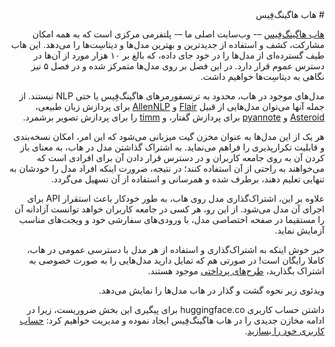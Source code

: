 <div dir="rtl">
# هاب هاگینگ‌فِیس

<CourseFloatingBanner
    chapter={4}
    classNames="absolute z-10 right-0 top-0"
/>

[هاب هاگینگ‌فِیس](https://huggingface.co/) –- وب‌سایت اصلی ما –- پلتفرمی مرکزی است که به همه امکان مشارکت، کشف و استفاده از جدیدترین و بهترین مدل‌ها و دیتاسِت‌ها را می‌دهد. این هاب طیف گسترده‌ای از مدل‌ها را در خود جای داده، که بالغ بر ۱۰ هزار مورد از آن‌ها در دسترس عموم قرار دارد. در این فصل بر روی مدل‌ها متمرکز شده و در فصل ۵ نیز نگاهی به دیتاسِت‌ها خواهیم داشت.

مدل‌های موجود در هاب، محدود به ترنسفورمرهای هاگینگ‌فِیس یا حتی NLP نیستند. از جمله آنها می‌توان مدل‌هایی از قبیل [Flair](https://github.com/flairNLP/flair) و [AllenNLP](https://github.com/allenai/allennlp) برای پردازش زبان طبیعی، [Asteroid](https://github.com/asteroid-team/asteroid) و [pyannote](https://github.com/pyannote/pyannote-audio) برای پردازش گفتار، و [timm](https://github.com/rwightman/pytorch-image-models) را برای پردازش تصویر برشمرد.

هر یک از این مدل‌ها به عنوان مخزن گیت میزبانی می‌شود که این امر، امکان نسخه‌بندی و قابلیت تکرارپذیری را فراهم می‌نماید. به اشتراک گذاشتن مدل در هاب، به معنای باز کردن آن به روی جامعه کاربران و در دسترس قرار دادن آن برای افرادی است که می‌خواهند به راحتی از آن استفاده کنند؛ در نتیجه، ضرورت اینکه افراد مدل را خودشان به تنهایی تعلیم دهند، برطرف شده و همرسانی و استفاده از آن تسهیل می‌گردد.

 علاوه بر این، اشتراک‌گذاری مدل‌ روی هاب، به طور خودکار باعث استقرار API برای اجرای آن‌ مدل می‌شود. از این رو، هر کسی در جامعه کاربران خواهد توانست آزادانه آن را مستقیما در صفحه اختصاصی مدل، با ورودی‌های سفارشی خود و ویجت‌های مناسب آزمایش نماید.

خبر خوش اینکه به اشتراک‌گذاری و استفاده از هر مدل با دسترسی عمومی در هاب، کاملا رایگان است! در صورتی هم که تمایل دارید مدل‌هایی را به صورت خصوصی به اشتراک بگذارید، [طرح‌های پرداختی](https://huggingface.co/pricing) موجود هستند.

ویدئوی زیر نحوه گشت و گذار در هاب مدل‌ها را نمایش می‌دهد.

<Youtube id="XvSGPZFEjDY"/>

داشتن حساب کاربری huggingface.co برای پیگیری این بخش  ضروریست، زیرا در ادامه مخازن جدیدی را در هاب هاگینگ‌فِیس ایجاد نموده و مدیریت خواهیم کرد: [حساب کاربری خود را بسازید](https://huggingface.co/join).
</div>